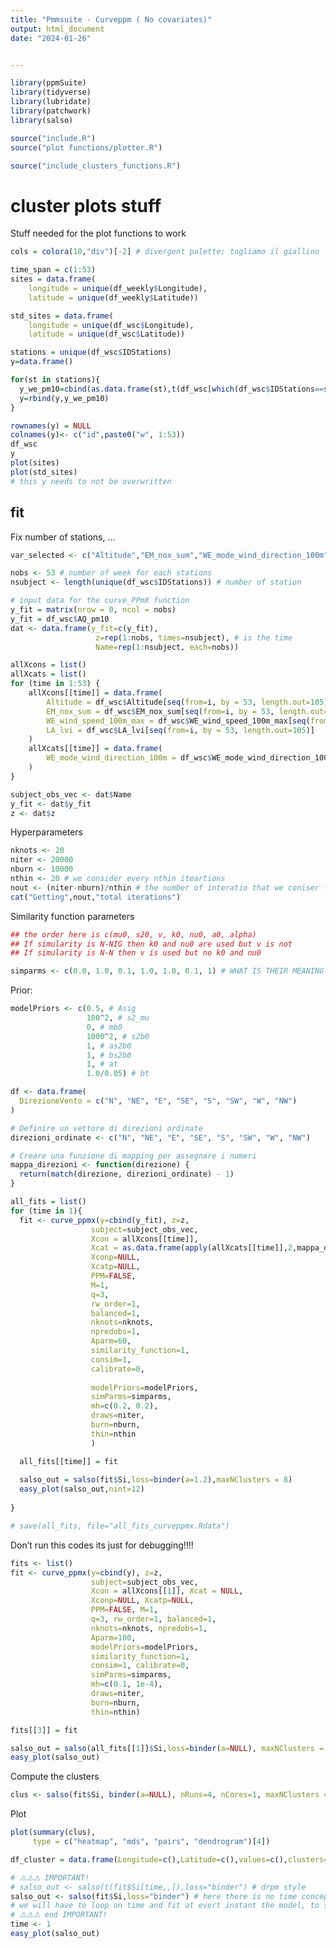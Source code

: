 ```yaml
---
title: "Pmmsuite - Curveppm ( No covariates)"
output: html_document
date: "2024-01-26"


---
```


```r
library(ppmSuite)
library(tidyverse)
library(lubridate)
library(patchwork)
library(salso)
```


```r
source("include.R") 
source("plot functions/plotter.R")

```

```r
source("include_clusters_functions.R")
```

# cluster plots stuff
Stuff needed for the plot functions to work
```r
cols = colora(10,"div")[-2] # divergent palette; togliamo il giallino

time_span = c(1:53)
sites = data.frame(
	longitude = unique(df_weekly$Longitude), 
	latitude = unique(df_weekly$Latitude))

std_sites = data.frame(
	longitude = unique(df_wsc$Longitude), 
	latitude = unique(df_wsc$Latitude))

stations = unique(df_wsc$IDStations)
y=data.frame()

for(st in stations){
  y_we_pm10=cbind(as.data.frame(st),t(df_wsc[which(df_wsc$IDStations==st),"AQ_pm10"]))
  y=rbind(y,y_we_pm10)
}

rownames(y) = NULL
colnames(y)<- c("id",paste0("w", 1:53))
df_wsc
y
plot(sites)
plot(std_sites)
# this y needs to not be overwritten
```




## fit

Fix number of stations, ...
```r
var_selected <- c("Altitude","EM_nox_sum","WE_mode_wind_direction_100m","WE_wind_speed_100m_max", "LA_lvi")

nobs <- 53 # number of week for each stations
nsubject <- length(unique(df_wsc$IDStations)) # number of station

# input data for the curve_PPmX function
y_fit = matrix(nrow = 0, ncol = nobs) 
y_fit = df_wsc$AQ_pm10
dat <- data.frame(y_fit=c(y_fit),
                   z=rep(1:nobs, times=nsubject), # is the time
                   Name=rep(1:nsubject, each=nobs))

allXcons = list()
allXcats = list()
for (time in 1:53) {
	allXcons[[time]] = data.frame(
		Altitude = df_wsc$Altitude[seq(from=i, by = 53, length.out=105)],
		EM_nox_sum = df_wsc$EM_nox_sum[seq(from=i, by = 53, length.out=105)],
		WE_wind_speed_100m_max = df_wsc$WE_wind_speed_100m_max[seq(from=i, by = 53, length.out=105)],
		LA_lvi = df_wsc$LA_lvi[seq(from=i, by = 53, length.out=105)]
	)
	allXcats[[time]] = data.frame(
		WE_mode_wind_direction_100m = df_wsc$WE_mode_wind_direction_100m[seq(from=i, by = 53, length.out=105)]
	)
}

subject_obs_vec <- dat$Name
y_fit <- dat$y_fit
z <- dat$z

```

Hyperparameters
```r
nknots <- 20
niter <- 20000
nburn <- 10000
nthin <- 20 # we consider every nthin iteartions 
nout <- (niter-nburn)/nthin # the number of interatio that we coniser from the mcmc
cat("Getting",nout,"total iterations")
```

Similarity function parameters
```r
## the order here is c(mu0, s20, v, k0, nu0, a0, alpha)
## If simularity is N-NIG then k0 and nu0 are used but v is not
## If simularity is N-N then v is used but no k0 and nu0

simparms <- c(0.0, 1.0, 0.1, 1.0, 1.0, 0.1, 1) # WHAT IS THEIR MEANING IF WE DON'T USE COV
```

Prior:
```r
modelPriors <- c(0.5, # Asig
                 100^2, # s2_mu
                 0, # mb0
                 1000^2, # s2b0
                 1, # as2b0
                 1, # bs2b0
                 1, # at
                 1.0/0.05) # bt
```

```r
df <- data.frame(
  DirezioneVento = c("N", "NE", "E", "SE", "S", "SW", "W", "NW")
)

# Definire un vettore di direzioni ordinate
direzioni_ordinate <- c("N", "NE", "E", "SE", "S", "SW", "W", "NW")

# Creare una funzione di mapping per assegnare i numeri
mappa_direzioni <- function(direzione) {
  return(match(direzione, direzioni_ordinate) - 1)
}
```


```r
all_fits = list()
for (time in 1){
  fit <- curve_ppmx(y=cbind(y_fit), z=z,
                  subject=subject_obs_vec,
                  Xcon = allXcons[[time]], 
  				  Xcat = as.data.frame(apply(allXcats[[time]],2,mappa_direzioni)),
                  Xconp=NULL, 
  				  Xcatp=NULL,
                  PPM=FALSE, 
  				  M=1,
                  q=3, 
  				  rw_order=1,
  				  balanced=1,
                  nknots=nknots, 
  				  npredobs=1,
                  Aparm=60,
                  similarity_function=1,
                  consim=1,
  				  calibrate=0,
                  
  				  modelPriors=modelPriors,
                  simParms=simparms,
                  mh=c(0.2, 0.2),
                  draws=niter,
                  burn=nburn,
                  thin=nthin
  				  )

  all_fits[[time]] = fit  
  
  salso_out = salso(fit$Si,loss=binder(a=1.2),maxNClusters = 8)
  easy_plot(salso_out,nint=12)
  
}

# save(all_fits, file="all_fits_curveppmx.Rdata")
```

Don't run this codes its just for debugging!!!!
```r
fits <- list()
fit <- curve_ppmx(y=cbind(y), z=z,
                  subject=subject_obs_vec,
                  Xcon = allXcons[[1]], Xcat = NULL,
                  Xconp=NULL, Xcatp=NULL,
                  PPM=FALSE, M=1,
                  q=3, rw_order=1, balanced=1,
                  nknots=nknots, npredobs=1,
                  Aparm=100,
                  modelPriors=modelPriors,
                  similarity_function=1,
                  consim=1, calibrate=0,
                  simParms=simparms,
                  mh=c(0.1, 1e-4),
                  draws=niter,
                  burn=nburn,
                  thin=nthin)
```


```r
fits[[3]] = fit
```


```r
salso_out = salso(all_fits[[1]]$Si,loss=binder(a=NULL), maxNClusters = 8)
easy_plot(salso_out)
```

Compute the clusters
```r
clus <- salso(fit$Si, binder(a=NULL), nRuns=4, nCores=1, maxNClusters = 0)

```

Plot
```r
plot(summary(clus), 
	 type = c("heatmap", "mds", "pairs", "dendrogram")[4])

```




```r
df_cluster = data.frame(Longitude=c(),Latitude=c(),values=c(),clusters=c(),Time=c())

# ⚠️⚠️⚠️ IMPORTANT!
# salso_out <- salso(t(fit$Si[time,,]),loss="binder") # drpm style
salso_out <- salso(fit$Si,loss="binder") # here there is no time concept
# we will have to loop on time and fit at evert instant the model, to see the time evolution
# ⚠️⚠️⚠️ end IMPORTANT!
time <- 1
easy_plot(salso_out)


```






